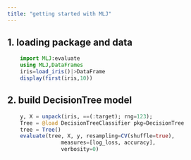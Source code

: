 ```yaml
---
title: "getting started with MLJ"
---
```


## 1. loading package and data
```julia
    import MLJ:evaluate
    using MLJ,DataFrames
    iris=load_iris()|>DataFrame
    display(first(iris,10))
```

## 2. build DecisionTree model

```julia
    y, X = unpack(iris, ==(:target); rng=123);
    Tree = @load DecisionTreeClassifier pkg=DecisionTree
    tree = Tree()
    evaluate(tree, X, y, resampling=CV(shuffle=true),
                 measures=[log_loss, accuracy],
                 verbosity=0)
```